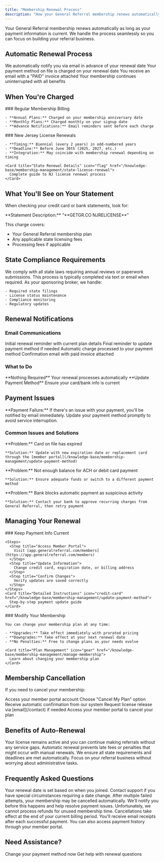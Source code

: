 ```yaml
---
title: "Membership Renewal Process"
description: "How your General Referral membership renews automatically and what to expect"
---
```


Your General Referral membership renews automatically as long as your payment information is current. We handle the process seamlessly so you can focus on building your referral business.

## Automatic Renewal Process

<Steps>
  <Step title="Advance Notice">
    We automatically notify you via email in advance of your renewal date
  </Step>
  <Step title="Automatic Charge">
    Your payment method on file is charged on your renewal date
  </Step>
  <Step title="Confirmation">
    You receive an email with a "PAID" invoice attached
  </Step>
  <Step title="Continued Access">
    Your membership continues uninterrupted with all benefits
  </Step>
</Steps>

## When You're Charged

<Tabs>
  <Tab title="Membership Renewals">
    ### Regular Membership Billing

    - **Annual Plans:** Charged on your membership anniversary date
    - **Monthly Plans:** Charged monthly on your signup date
    - **Advance Notifications:** Email reminders sent before each charge
  </Tab>
  <Tab title="State Renewals">
    ### New Jersey License Renewals

    - **Timing:** Biennial (every 2 years) in odd-numbered years
    - **Deadline:** Before June 30th (2025, 2027, etc.)
    - **Integration:** May coincide with membership renewal depending on timing

    <Card title="State Renewal Details" icon="flag" href="/knowledge-base/membership-management/state-license-renewal">
      Complete guide to NJ license renewal process
    </Card>
  </Tab>
</Tabs>

## What You'll See on Your Statement

When checking your credit card or bank statements, look for:

<Info>
  **Statement Description:** "**GETGR.CO NJRELICENSE**"
</Info>

This charge covers:

- Your General Referral membership plan
- Any applicable state licensing fees
- Processing fees if applicable

## State Compliance Requirements

<AccordionGroup>
  <Accordion title="Annual Reviews">
    We comply with all state laws requiring annual reviews or paperwork submissions. This process is typically completed via text or email when required.
  </Accordion>
  <Accordion title="License Maintenance">
    As your sponsoring broker, we handle:

    - Required state filings
    - License status maintenance
    - Compliance monitoring
    - Regulatory updates
  </Accordion>
</AccordionGroup>

## Renewal Notifications

### Email Communications

<Timeline>
  <TimelineItem title="30 Days Before" icon="envelope">
    Initial renewal reminder with current plan details
  </TimelineItem>

  <TimelineItem title="7 Days Before" icon="envelope-open">
    Final reminder to update payment method if needed
  </TimelineItem>

  <TimelineItem title="Renewal Date" icon="credit-card">
    Automatic charge processed to your payment method
  </TimelineItem>

  <TimelineItem title="After Payment" icon="check-circle">
    Confirmation email with paid invoice attached
  </TimelineItem>
</Timeline>

### What to Do

<CardGroup cols={2}>
  <Card title="Payment Current" icon="check">
    **Nothing Required**
    Your renewal processes automatically
  </Card>
  <Card title="Update Needed" icon="edit">
    **Update Payment Method**
    Ensure your card/bank info is current
  </Card>
</CardGroup>

## Payment Issues

<Warning>
  **Payment Failure:** If there's an issue with your payment, you'll be notified by email immediately. Update your payment method promptly to avoid service interruption.
</Warning>

### Common Issues and Solutions

<AccordionGroup>
  <Accordion title="Expired Credit Card">
    **Problem:** Card on file has expired

    **Solution:** Update with new expiration date or replacement card through the [member portal](/knowledge-base/membership-management/update-payment-method)
  </Accordion>
  <Accordion title="Insufficient Funds">
    **Problem:** Not enough balance for ACH or debit card payment

    **Solution:** Ensure adequate funds or switch to a different payment method
  </Accordion>
  <Accordion title="Bank Security Hold">
    **Problem:** Bank blocks automatic payment as suspicious activity

    **Solution:** Contact your bank to approve recurring charges from General Referral, then retry payment
  </Accordion>
</AccordionGroup>

## Managing Your Renewal

<Tabs>
  <Tab title="Update Payment Method">
    ### Keep Payment Info Current

    <Steps>
      <Step title="Access Member Portal">
        Visit [app.generalreferral.com/members](https://app.generalreferral.com/members)
      </Step>
      <Step title="Update Information">
        Change credit card, expiration date, or billing address
      </Step>
      <Step title="Confirm Changes">
        Verify updates are saved correctly
      </Step>
    </Steps>
    <Card title="Detailed Instructions" icon="credit-card" href="/knowledge-base/membership-management/update-payment-method">
      Step-by-step payment update guide
    </Card>
  </Tab>
  <Tab title="Change Plans">
    ### Modify Your Membership

    You can change your membership plan at any time:

    - **Upgrades:** Take effect immediately with prorated pricing
    - **Downgrades:** Take effect at your next renewal date
    - **No Penalties:** Free to change plans as your needs evolve

    <Card title="Plan Management" icon="gear" href="/knowledge-base/membership-management/manage-membership">
      Learn about changing your membership plan
    </Card>
  </Tab>
</Tabs>

## Membership Cancellation

If you need to cancel your membership:

<Steps>
  <Step title="Log Into Portal">
    Access your member portal account
  </Step>
  <Step title="Select Cancel">
    Choose "Cancel My Plan" option
  </Step>
  <Step title="Confirmation">
    Receive automatic confirmation from our system
  </Step>
  <Step title="License Release">
    Request license release via [email](/contact) if needed
  </Step>
</Steps>

<Card title="Member Portal" icon="user" href="https://app.generalreferral.com/members">
  Access your member portal to cancel your plan
</Card>

## Benefits of Auto-Renewal

<AccordionGroup>
  <Accordion title="Uninterrupted Service">
    Your license remains active and you can continue making referrals without any service gaps.
  </Accordion>
  <Accordion title="No Late Fees">
    Automatic renewal prevents late fees or penalties that might occur with manual renewals.
  </Accordion>
  <Accordion title="Compliance Maintained">
    We ensure all state requirements and deadlines are met automatically.
  </Accordion>
  <Accordion title="Peace of Mind">
    Focus on your referral business without worrying about administrative tasks.
  </Accordion>
</AccordionGroup>

## Frequently Asked Questions

<AccordionGroup>
  <Accordion title="Can I change my renewal date?">
    Your renewal date is set based on when you joined. Contact support if you have special circumstances requiring a date change.
  </Accordion>
  <Accordion title="What happens if my payment fails multiple times?">
    After multiple failed attempts, your membership may be cancelled automatically. We'll notify you before this happens and help resolve payment issues.
  </Accordion>
  <Accordion title="Do I get refunds for unused time if I cancel?">
    Unfortunately, we cannot process refunds for unused membership time. Cancellations take effect at the end of your current billing period.
  </Accordion>
  <Accordion title="How do I get receipts for my payments?">
    You'll receive email receipts after each successful payment. You can also access payment history through your member portal.
  </Accordion>
</AccordionGroup>

## Need Assistance?

<CardGroup cols={2}>
  <Card title="Update Payment" icon="credit-card" href="/knowledge-base/membership-management/update-payment-method">
    Change your payment method now
  </Card>
  <Card title="Contact Support" icon="headset" href="https://app.generalreferral.com/contact">
    Get help with renewal questions
  </Card>
</CardGroup>